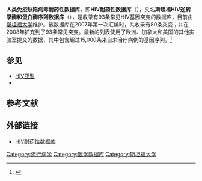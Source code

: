 {{noteTA
|G1=医学
|1=zh-cn:斯坦福; zh-sg:斯坦福; zh-tw:史丹佛; zh-hk:史丹福; zh-mo:史丹福;
}}
'''人类免疫缺陷病毒耐药性数据库'''，即'''HIV耐药性数据库'''（{{lang-en|HIV Drug Resistance Database}}），又名'''斯坦福HIV逆转录酶和蛋白酶序列数据库'''（{{lang-en|''Stanford HIV RT and Protease Sequence Database''}}），是收录有93条常见HIV基因突变的数据库，目前由[[斯坦福大学|斯坦福大学]]维护。该数据库在2007年第一次汇编时，共收录有80条突变；并在2008年扩充到了93条常见突变。最新的列表使用了欧洲、加拿大和美国的其他实验室提交的数据，其中包含超过15,000条来自未治疗病例的基因序列。<ref>{{Cite web |url=http://www.physorg.com/news155558471.html |title=Physorg:New Stanford list of HIV mutations vital to tracking AIDS epidemic |accessdate=2016-02-05 |archive-date=2011-06-06 |archive-url=https://web.archive.org/web/20110606083513/http://www.physorg.com/news155558471.html |dead-url=no }}</ref>

== 参见 ==
* [[HIV亚型|HIV亚型]]
* {{link-en|HIV耐药性|HIV Drug Resistance}}

== 参考文献 ==
{{Reflist}}

== 外部链接 ==
* [http://hivdb.stanford.edu/ HIV耐药性数据库]{{Wayback|url=http://hivdb.stanford.edu/ |date=20110216014620 }}
[[Category:流行病学|Category:流行病学]]
[[Category:医学数据库|Category:医学数据库]]
[[Category:斯坦福大学|Category:斯坦福大学]]